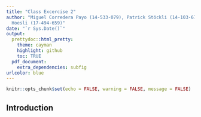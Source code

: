 ```yaml
---
title: "Class Excercise 2"
author: "Miguel Corredera Payo (14-533-079), Patrick Stöckli (14-103-675), Tobias
  Hoesli (17-494-659)"
date: "`r Sys.Date()`"
output:
  prettydoc::html_pretty:
    theme: cayman
    highlight: github
    toc: TRUE
  pdf_document:
    extra_dependencies: subfig
urlcolor: blue
---
```


```r
knitr::opts_chunk$set(echo = FALSE, warning = FALSE, message = FALSE)
```

## Introduction

